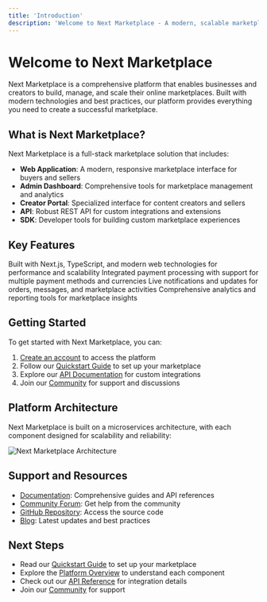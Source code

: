 ```yaml
---
title: 'Introduction'
description: 'Welcome to Next Marketplace - A modern, scalable marketplace platform'
---
```


# Welcome to Next Marketplace

Next Marketplace is a comprehensive platform that enables businesses and creators to build, manage, and scale their online marketplaces. Built with modern technologies and best practices, our platform provides everything you need to create a successful marketplace.

## What is Next Marketplace?

Next Marketplace is a full-stack marketplace solution that includes:

- **Web Application**: A modern, responsive marketplace interface for buyers and sellers
- **Admin Dashboard**: Comprehensive tools for marketplace management and analytics
- **Creator Portal**: Specialized interface for content creators and sellers
- **API**: Robust REST API for custom integrations and extensions
- **SDK**: Developer tools for building custom marketplace experiences

## Key Features

<CardGroup cols={2}>
  <Card
    title="Modern Tech Stack"
    icon="code"
    href="/platform/architecture"
  >
    Built with Next.js, TypeScript, and modern web technologies for performance and scalability
  </Card>
  <Card
    title="Secure Payments"
    icon="shield"
    href="/features/payments"
  >
    Integrated payment processing with support for multiple payment methods and currencies
  </Card>
  <Card
    title="Real-time Updates"
    icon="zap"
    href="/features/notifications"
  >
    Live notifications and updates for orders, messages, and marketplace activities
  </Card>
  <Card
    title="Analytics Dashboard"
    icon="chart"
    href="/features/analytics"
  >
    Comprehensive analytics and reporting tools for marketplace insights
  </Card>
</CardGroup>

## Getting Started

To get started with Next Marketplace, you can:

1. [Create an account](https://app.nextmarketplace.com/signup) to access the platform
2. Follow our [Quickstart Guide](/quickstart) to set up your marketplace
3. Explore our [API Documentation](/api-reference) for custom integrations
4. Join our [Community](https://community.nextmarketplace.com) for support and discussions

## Platform Architecture

Next Marketplace is built on a microservices architecture, with each component designed for scalability and reliability:

<Frame>
  <img src="/img/architecture.png" alt="Next Marketplace Architecture" />
</Frame>

## Support and Resources

- [Documentation](/): Comprehensive guides and API references
- [Community Forum](https://community.nextmarketplace.com): Get help from the community
- [GitHub Repository](https://github.com/your-org/next-marketplace): Access the source code
- [Blog](https://blog.nextmarketplace.com): Latest updates and best practices

## Next Steps

- Read our [Quickstart Guide](/quickstart) to set up your marketplace
- Explore the [Platform Overview](/platform/web-app) to understand each component
- Check out our [API Reference](/api-reference) for integration details
- Join our [Community](https://community.nextmarketplace.com) for support 